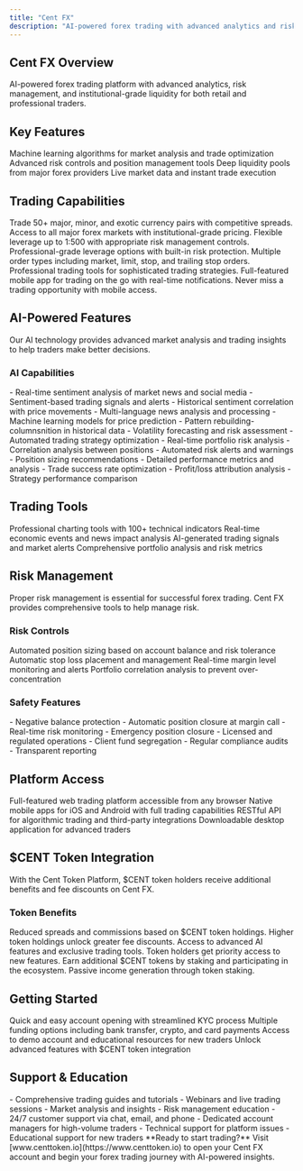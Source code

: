 ```yaml
---
title: "Cent FX"
description: "AI-powered forex trading with advanced analytics and risk management"
---
```


## Cent FX Overview

<Card title="Professional Forex Trading Platform" icon="chart-bar" horizontal>
  AI-powered forex trading platform with advanced analytics, risk management,
  and institutional-grade liquidity for both retail and professional traders.
</Card>

## Key Features

<CardGroup cols={2}>
  <Card title="AI Analytics" icon="brain">
    Machine learning algorithms for market analysis and trade optimization
  </Card>
  <Card title="Risk Management" icon="shield">
    Advanced risk controls and position management tools
  </Card>
  <Card title="Institutional Liquidity" icon="warehouse">
    Deep liquidity pools from major forex providers
  </Card>
  <Card title="Real-time Data" icon="clock">
    Live market data and instant trade execution
  </Card>
</CardGroup>

## Trading Capabilities

<Steps>
  <Step title="Currency Pairs">
    Trade 50+ major, minor, and exotic currency pairs with competitive spreads.
    <Check>
      Access to all major forex markets with institutional-grade pricing.
    </Check>
  </Step>
  
  <Step title="Leverage Options">
  Flexible leverage up to 1:500 with appropriate risk management controls.
  <Check>
    Professional-grade leverage options with built-in risk protection.
  </Check>
  </Step>
  
  <Step title="Advanced Order Types">
  Multiple order types including market, limit, stop, and trailing stop orders.
  <Check>
    Professional trading tools for sophisticated trading strategies.
  </Check>
</Step>

  <Step title="Mobile Trading">
    Full-featured mobile app for trading on the go with real-time notifications.
    <Check>Never miss a trading opportunity with mobile access.</Check>
  </Step>
</Steps>

## AI-Powered Features

<Info>
  Our AI technology provides advanced market analysis and trading insights to
  help traders make better decisions.
</Info>

### AI Capabilities

<AccordionGroup>
  <Accordion title="Market Sentiment Analysis" icon="chart-bar">
    - Real-time sentiment analysis of market news and social media -
    Sentiment-based trading signals and alerts - Historical sentiment
    correlation with price movements - Multi-language news analysis and
    processing
  </Accordion>
  
  <Accordion title="Predictive Analytics" icon="crystal-ball">
  - Machine learning models for price prediction - Pattern rebuilding-columnsnition in
  historical data - Volatility forecasting and risk assessment - Automated
  trading strategy optimization
  </Accordion>
  
  <Accordion title="Risk Assessment" icon="shield">
  - Real-time portfolio risk analysis - Correlation analysis between positions -
  Automated risk alerts and warnings - Position sizing recommendations
</Accordion>

  <Accordion title="Performance Analytics" icon="chart-bar">
    - Detailed performance metrics and analysis - Trade success rate
    optimization - Profit/loss attribution analysis - Strategy performance
    comparison
  </Accordion>
</AccordionGroup>

## Trading Tools

<CardGroup cols={2}>
  <Card title="Advanced Charting" icon="chart-bar">
    Professional charting tools with 100+ technical indicators
  </Card>
  <Card title="Economic Calendar" icon="calendar">
    Real-time economic events and news impact analysis
  </Card>
  <Card title="Trading Signals" icon="bell">
    AI-generated trading signals and market alerts
  </Card>
  <Card title="Portfolio Analytics" icon="chart-bar">
    Comprehensive portfolio analysis and risk metrics
  </Card>
</CardGroup>

## Risk Management

<Warning>
  Proper risk management is essential for successful forex trading. Cent FX
  provides comprehensive tools to help manage risk.
</Warning>

### Risk Controls

<Columns cols={2}>
  <Card title="Position Sizing" icon="calculator">
    Automated position sizing based on account balance and risk tolerance
  </Card>
  <Card title="Stop Loss Orders" icon="hand">
    Automatic stop loss placement and management
  </Card>
  <Card title="Margin Monitoring" icon="exclamation">
    Real-time margin level monitoring and alerts
  </Card>
  <Card title="Correlation Analysis" icon="link">
    Portfolio correlation analysis to prevent over-concentration
  </Card>
</Columns>

### Safety Features

<AccordionGroup>
  <Accordion title="Account Protection" icon="shield">
    - Negative balance protection - Automatic position closure at margin call -
    Real-time risk monitoring - Emergency position closure
  </Accordion>

  <Accordion title="Regulatory Compliance" icon="scale-balanced">
    - Licensed and regulated operations - Client fund segregation - Regular
    compliance audits - Transparent reporting
  </Accordion>
</AccordionGroup>

## Platform Access

<CardGroup cols={2}>
  <Card title="Web Platform" icon="desktop">
    Full-featured web trading platform accessible from any browser
  </Card>
  <Card title="Mobile App" icon="mobile">
    Native mobile apps for iOS and Android with full trading capabilities
  </Card>
  <Card title="API Access" icon="code">
    RESTful API for algorithmic trading and third-party integrations
  </Card>
  <Card title="Desktop App" icon="laptop">
    Downloadable desktop application for advanced traders
  </Card>
</CardGroup>

## $CENT Token Integration

<Info>
  With the Cent Token Platform, $CENT token holders receive additional benefits
  and fee discounts on Cent FX.
</Info>

### Token Benefits

<Steps>
  <Step title="Fee Discounts">
    Reduced spreads and commissions based on $CENT token holdings.
    <Check>Higher token holdings unlock greater fee discounts.</Check>
  </Step>
  
  <Step title="Premium Features">
  Access to advanced AI features and exclusive trading tools.
  <Check>Token holders get priority access to new features.</Check>
</Step>

  <Step title="Staking Rewards">
    Earn additional $CENT tokens by staking and participating in the ecosystem.
    <Check>Passive income generation through token staking.</Check>
  </Step>
</Steps>

## Getting Started

<CardGroup cols={2}>
  <Card title="Open Account" icon="user-plus">
    Quick and easy account opening with streamlined KYC process
  </Card>
  <Card title="Fund Account" icon="credit-card">
    Multiple funding options including bank transfer, crypto, and card payments
  </Card>
  <Card title="Start Trading" icon="chart-bar">
    Access to demo account and educational resources for new traders
  </Card>
  <Card title="Advanced Features" icon="gear">
    Unlock advanced features with $CENT token integration
  </Card>
</CardGroup>

## Support & Education

<AccordionGroup>
  <Accordion title="Trading Education" icon="graduation-cap">
    - Comprehensive trading guides and tutorials - Webinars and live trading
    sessions - Market analysis and insights - Risk management education
  </Accordion>

  <Accordion title="Customer Support" icon="headset">
    - 24/7 customer support via chat, email, and phone - Dedicated account
    managers for high-volume traders - Technical support for platform issues -
    Educational support for new traders
  </Accordion>
</AccordionGroup>

<Note>
  **Ready to start trading?** Visit [www.centtoken.io](https://www.centtoken.io)
  to open your Cent FX account and begin your forex trading journey with
  AI-powered insights.
</Note>
